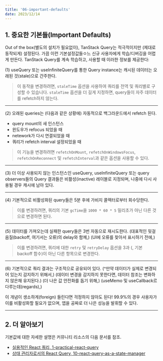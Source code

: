```yaml
---
title: '06-important-defaults'
date: 2023/12/14
---
```


## 1. 중요한 기본들(Important Defaults)

Out of the box(별도의 설치가 필요없이), TanStack Query는 적극적이지만 (제대로 동작되게) 설정된다.
가끔 이런 기본설정값들ㅇ느 신규 사용자에게 학습/디버깅을 어렵게 만든다.
TanStack Query를 계속 학습하고, 사용할 때 이러한 정보를 제공한다:

(1) useQuery 또는 useInfiniteQuery를 통한 Query instance는 캐시된 데이터는 오래된 것(stale)으로 간주한다.

> 이 동작을 변경하려면, `staleTime` 옵션을 사용하여 쿼리를 전역 및 쿼리별로 구성할 수 있습니다.
> `staleTime` 옵션을 더 길게 지정하면, query들이 자주 데이터를 refetch하지 않는다.

---

(2) 오래된 queries는 (다음과 같은 상황에) 자동적으로 백그라운드에서 refetch 된다.

- query mount의 새 인스턴스
- 윈도우가 refocus 되었을 때
- netework가 다시 연결되었을 때
- 쿼리가 refetch interval 설정되었을 때

> 이 기능을 변경하려면 `refetchOnMount`, `refetchOnWindowsFocus`, `refetchOnReconnect` 및 `refetchInterval`과 같은 옵션을 사용할 수 있다.

---

(3) 더 이상 사용되지 않는 인스턴스인 useQuery, useInfiniteQuery 또는 query observers들의 Query 결과들은
비활성(inactive) 레이블로 지정되며, 나중에 다시 사용될 경우 캐시에 남아 있다.

---

(4) 기본적으로 비활성화된 query들은 5분 후에 가비지 콜렉터로부터 회수당한다.

> 이를 변경하려면, 쿼리의 기본 `gcTime`을 `1000 * 60 * 5` 밀리초가 아닌 다른 것으로 변경하면 된다.

---

(5) 데이터를 가져오는데 실패한 query들은 3번 자동으로 재시도한다.
(대표적인 뒷걸음질(backoff, 여기서는 오류)의 delay와 함께,)
(UI에 오류를 찾아서 표시하기 전에,)

> 이를 변경하려면, 쿼리에 대한 `retry` 및 `retryDelay` 옵션을 3과 (, 기본 backoff 함수)이 아닌 다른 항목으로 변경한다.

---

(6) 기본적으로 쿼리 결과는 구조적으로 공유되어 있다.
(^만약 데이터가 실제로 변경되어 있는지 감지하기 위해서,)
(데이터 변경을 감지하지 못한다면, 데이터 참조는 변화하지 않은채 유지된다.)
(더 나은 값 안전화를 돕기 위해,)
(useMemo 및 useCallback르 다루는데(regards),)

이 개념이 생소하게(foreign) 들린다면 걱정하지 않아도 된다!
99.9%의 경우 사용자가 이를 비활성화할 필요가 없으며, 앱을 공짜로 더 나은 성능을 발휘할 수 있다.

---

## 2. 더 알아보기

기본값에 대한 자세한 설명은 커뮤니티 리소스의 다음 문서를 참조.

- [실용적인 React 쿼리, 1-practical-react-query](https://tanstack.com/query/latest/docs/react/community/tkdodos-blog#1-practical-react-query)
- [상태 관리자로서의 React Query, 10-react-query-as-a-state-manager](https://tanstack.com/query/latest/docs/react/community/tkdodos-blog#10-react-query-as-a-state-manager)
